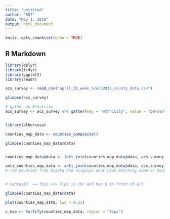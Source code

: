 ```yaml
---
title: "Untitled"
author: "RN7"
date: "May 1, 2018"
output: html_document
---
```


```r
knitr::opts_chunk$set(echo = TRUE)
```

## R Markdown



```r
library(dplyr)
library(tidyr)
library(ggplot2)
library(readr)

acs_survey <- read_csv("april_30_week_5/acs2015_county_data.csv")

glimpse(acs_survey)

# gather on Ethnicity
acs_survey <- acs_survey %>% gather(key = "ethnicity", value = "percentage", Hispanic:Pacific)



```





```r
library(albersusa)

counties_map_data <- counties_composite()

glimpse(counties_map_data@data)


counties_map_data@data <- left_join(counties_map_data@data, acs_survey, by = c("name" = "County"))

anti_counties_map_data <- anti_join(counties_map_data@data, acs_survey, by = c("name" = "County"))
# ~50 counties from Alaska and Virginia dont have matching name == County between 2 data sets.........


# CensusID  == fips >>> fips is chr and has 0 in front of all

glimpse(counties_map_data@data)

plot(counties_map_data, lwd = 0.25)

c_map <- fortify(counties_map_data, region = "fips")


```

